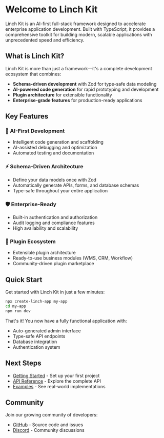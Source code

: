 # Welcome to Linch Kit

Linch Kit is an AI-first full-stack framework designed to accelerate enterprise application development. Built with TypeScript, it provides a comprehensive toolkit for building modern, scalable applications with unprecedented speed and efficiency.

## What is Linch Kit?

Linch Kit is more than just a framework—it's a complete development ecosystem that combines:

- **Schema-driven development** with Zod for type-safe data modeling
- **AI-powered code generation** for rapid prototyping and development
- **Plugin architecture** for extensible functionality
- **Enterprise-grade features** for production-ready applications

## Key Features

### 🤖 AI-First Development
- Intelligent code generation and scaffolding
- AI-assisted debugging and optimization
- Automated testing and documentation

### ⚡ Schema-Driven Architecture
- Define your data models once with Zod
- Automatically generate APIs, forms, and database schemas
- Type-safe throughout your entire application

### 🛡️ Enterprise-Ready
- Built-in authentication and authorization
- Audit logging and compliance features
- High availability and scalability

### 🔧 Plugin Ecosystem
- Extensible plugin architecture
- Ready-to-use business modules (WMS, CRM, Workflow)
- Community-driven plugin marketplace

## Quick Start

Get started with Linch Kit in just a few minutes:

```bash
npx create-linch-app my-app
cd my-app
npm run dev
```

That's it! You now have a fully functional application with:
- Auto-generated admin interface
- Type-safe API endpoints
- Database integration
- Authentication system

## Next Steps

- [Getting Started](/docs/getting-started) - Set up your first project
- [API Reference](/docs/api) - Explore the complete API
- [Examples](/docs/examples) - See real-world implementations

## Community

Join our growing community of developers:

- [GitHub](https://github.com/laofahai/linch-kit) - Source code and issues
- [Discord](https://discord.gg/linch-kit) - Community discussions
